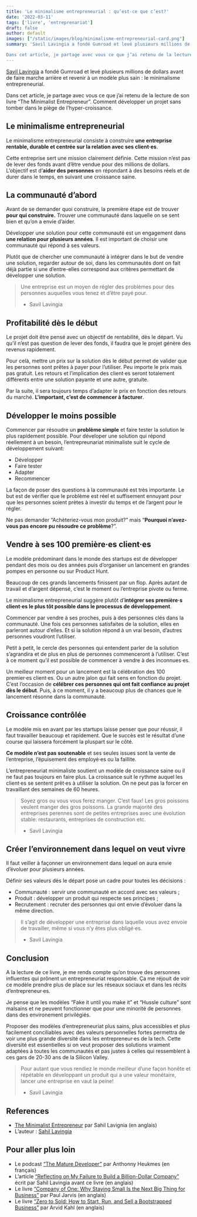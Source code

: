 ```yaml
---
title: 'Le minimalisme entrepreneurial : qu’est-ce que c’est?'
date: '2022-03-11'
tags: ['livre', 'entreprenariat']
draft: false
author: default
images: ["/static/images/blog/minimalisme-entrepreneurial-card.png"]
summary: 'Savil Lavingia a fondé Gumroad et levé plusieurs millions de dollars avant de faire marche arrière et revenir à un modèle plus sain : le minimalisme entrepreneurial.

Dans cet article, je partage avec vous ce que j’ai retenu de la lecture de son livre “The Minimalist Entrepreneur”. Comment développer un projet sans tomber dans le piège de l’hyper-croissance.'
---
```


[Savil Lavingia](https://sahillavingia.com/) a fondé Gumroad et levé plusieurs millions de dollars avant de faire marche arrière et revenir à un modèle plus sain : le minimalisme entrepreneurial.

Dans cet article, je partage avec vous ce que j’ai retenu de la lecture de son livre “The Minimalist Entrepreneur”. Comment développer un projet sans tomber dans le piège de l’hyper-croissance.

<TOCInline toc={props.toc} toHeading={2} asDisclosure={true} />

## Le minimalisme entrepreneurial

Le minimalisme entrepreneurial consiste à construire **une entreprise rentable, durable et centrée sur la relation avec ses client·es**.

Cette entreprise sert une mission clairement définie. Cette mission n’est pas de lever des fonds avant d’être vendue pour des millions de dollars. L’objectif est d’**aider des personnes** en répondant à des besoins réels et de durer dans le temps, en suivant une croissance saine.

## La communauté d’abord

Avant de se demander quoi construire, la première étape est de trouver **pour qui construire.** Trouver une communauté dans laquelle on se sent bien et qu’on a envie d’aider.

Développer une solution pour cette communauté est un engagement dans **une relation pour plusieurs années**. Il est important de choisir une communauté qui répond à ses valeurs.

Plutôt que de chercher une communauté à intégrer dans le but de vendre une solution, regarder autour de soi, dans les communautés dont on fait déjà partie si une d’entre-elles correspond aux critères permettant de développer une solution.

> Une entreprise est un moyen de régler des problèmes pour des personnes auquelles vous tenez et d’être payé pour.
>
> - Savil Lavingia

## Profitabilité dès le début

Le projet doit être pensé avec un objectif de rentabilité, dès le départ. Vu qu’il n’est pas question de lever des fonds, il faudra que le projet génère des revenus rapidement.

Pour celà, mettre un prix sur la solution dès le début permet de valider que les personnes sont prêtes à payer pour l’utiliser. Peu importe le prix mais pas gratuit. Les retours et l’implication des client·es seront totalement différents entre une solution payante et une autre, gratuite.

Par la suite, il sera toujours temps d’adapter le prix en fonction des retours du marché. **L’important, c’est de commencer à facturer**.

## Développer le moins possible

Commencer par résoudre un **problème simple** et faire tester la solution le plus rapidement possible. Pour déveloper une solution qui répond réellement à un besoin, l’entrepreunariat minimaliste suit le cycle de développement suivant:

- Développer
- Faire tester
- Adapter
- Recommencer

La façon de poser des questions à la communauté est très importante. Le but est de vérifier que le problème est réel et suffisement ennuyant pour que les personnes soient prètes à investir du temps et de l’argent pour le régler.

Ne pas demander “Achèteriez-vous mon produit?” mais “**Pourquoi n’avez-vous pas encore pu résoudre ce problème**?”.

## Vendre à ses 100 première·es client·es

Le modèle prédominant dans le monde des startups est de développer pendant des mois ou des années puis d’organiser un lancement en grandes pompes en personne ou sur Product Hunt.

Beaucoup de ces grands lancements finissent par un flop. Après autant de travail et d’argent dépensé, c’est le moment ou l’entreprise pivote ou ferme.

Le minimalisme entrepreneurial suggère plutôt d’**intégrer ses première·s client·es le plus tôt possible dans le processus de développement**.

Commencer par vendre à ses proches, puis à des personnes clés dans la communauté. Une fois ces personnes satisfaites de la solution, elles en parleront autour d’elles. Et si la solution répond à un vrai besoin, d’autres personnes voudront l’utiliser.

Petit à petit, le cercle des personnes qui entendent parler de la solution s’agrandira et de plus en plus de personnes commenceront à l’utiliser. C’est à ce moment qu’il est possible de commencer à vendre à des inconnues·es.

Un meilleur moment pour un lancement est la célébration des 100 premier·es client·es. Ou un autre jalon qui fait sens en fonction du projet. C’est l’occasion de **célébrer ces personnes qui ont fait confiance au projet dès le début**. Puis, à ce moment, il y a beaucoup plus de chances que le lancement résonne dans la communauté.

## Croissance contrôlée

Le modèle mis en avant par les startups laisse penser que pour réussir, il faut travailler beaucoup et rapidement. Que le succès est le résultat d’une course qui laissera forcément la pluspart sur le côté.

**Ce modèle n’est pas soutenable** et ses seules issues sont la vente de l’entreprise, l’épuisement des employé·es ou la faillite.

L’entrepreneuriat minimaliste soutient un modèle de croissance saine ou il ne faut pas toujours en faire plus. La croissance suit le rythme auquel les client·es se sentent prêt·es à utiliser la solution. On ne peut pas la forcer en travaillant des semaines de 60 heures.

> Soyez gros ou vous vous ferez manger. C’est faux! Les gros poissons veulent manger des gros poissons. La grande majorité des entreprises perennes sont de petites entreprises avec une évolution stable: restaurants, entreprises de construction etc.
>
> - Savil Lavingia

## Créer l’environnement dans lequel on veut vivre

Il faut veiller à façonner un environnement dans lequel on aura envie d’évoluer pour plusieurs années.

Définir ses valeurs dès le départ pose un cadre pour toutes les décisions :

- Communauté : servir une communauté en accord avec ses valeurs ;
- Produit : développer un produit qui respecte ses principes ;
- Recrutement : recruter des personnes qui ont envie d’évoluer dans la même direction.

> Il s’agit de développer une entreprise dans laquelle vous avez envoie de travailler, même si vous n’y êtes plus obligé·es.
>
> - Savil Lavingia

## Conclusion

A la lecture de ce livre, je me rends compte qu’on trouve des personnes influentes qui prônent un entrepreneuriat responsable. Ça me réjouit de voir ce modèle prendre plus de place sur les réseaux sociaux et dans les récits d’entrepreneur·es.

Je pense que les modèles “Fake it until you make it” et “Hussle culture” sont malsains et ne peuvent fonctionner que pour une minorité de personnes dans des environement privilégiés.

Proposer des modèles d’entrepreneuriat plus sains, plus accessibles et plus facilement conciliables avec des valeurs personnelles fortes permettra de voir une plus grande diversité dans les entrepreneur·es de la tech. Cette diversité est essentielles si on veut proposer des solutions vraiment adaptées à toutes les communautés et pas justes à celles qui ressemblent à ces gars de 20-30 ans de la Silicon Valley.

> Pour autant que vous rendiez le monde meilleur d’une façon honête et répétable en développant un produit qui a une valeur monétaire, lancer une entreprise en vaut la peine!
>
> - Savil Lavingia

## References

- [The Minimalist Entrepreneur](https://www.minimalistentrepreneur.com/book) par Sahil Lavignia (en anglais)
- L’auteur : [Sahil Lavingia](https://sahillavingia.com/)

## Pour aller plus loin

- Le podcast [“The Mature Developer”](https://open.spotify.com/show/2ei07waYvfX8zeQ7PdSH8s?si=982dc6d247df400c) par Anthonny Heukmes (en français)
- L’article [“Reflecting on My Failure to Build a Billion-Dollar Company”](https://marker.medium.com/reflecting-on-my-failure-to-build-a-billion-dollar-company-b0c31d7db0e7) écrit par Sahil Lavingia avant ce livre (en anglais)
- Le livre [“Company of One: Why Staying Small Is the Next Big Thing for Business”](https://www.goodreads.com/book/show/37570605-company-of-one) par Paul Jarvis (en anglais)
- Le livre [“Zero to Sold: How to Start, Run, and Sell a Bootstrapped Business”](https://www.goodreads.com/book/show/54323859-zero-to-sold?from_search=true&from_srp=true&qid=RJ388fjHpP&rank=1) par Arvid Kahl (en anglais)
